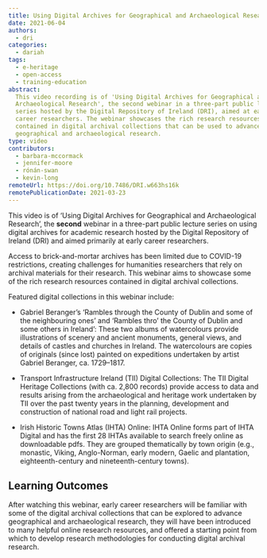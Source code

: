 ```yaml
---
title: Using Digital Archives for Geographical and Archaeological Research
date: 2021-06-04
authors:
  - dri
categories:
  - dariah
tags:
  - e-heritage
  - open-access
  - training-education
abstract:
  This video recording is of 'Using Digital Archives for Geographical and
  Archaeological Research', the second webinar in a three-part public lecture
  series hosted by the Digital Repository of Ireland (DRI), aimed at early
  career researchers. The webinar showcases the rich research resources
  contained in digital archival collections that can be used to advance
  geographical and archaeological research.
type: video
contributors:
  - barbara-mccormack
  - jennifer-moore
  - rónán-swan
  - kevin-long
remoteUrl: https://doi.org/10.7486/DRI.w663hs16k
remotePublicationDate: 2021-03-23
---
```


This video is of ‘Using Digital Archives for Geographical and Archaeological
Research’, the **second** webinar in a three-part public lecture series on using
digital archives for academic research hosted by the Digital Repository of
Ireland (DRI) and aimed primarily at early career researchers.

Access to brick-and-mortar archives has been limited due to COVID-19
restrictions, creating challenges for humanities researchers that rely on
archival materials for their research. This webinar aims to showcase some of the
rich research resources contained in digital archival collections.

Featured digital collections in this webinar include:

- Gabriel Beranger’s ‘Rambles through the County of Dublin and some of the
  neighbouring ones’ and ‘Rambles thro’ the County of Dublin and some others in
  Ireland’: These two albums of watercolours provide illustrations of scenery
  and ancient monuments, general views, and details of castles and churches in
  Ireland. The watercolours are copies of originals (since lost) painted on
  expeditions undertaken by artist Gabriel Beranger, ca. 1729–1817.

- Transport Infrastructure Ireland (TII) Digital Collections: The TII Digital
  Heritage Collections (with ca. 2,800 records) provide access to data and
  results arising from the archaeological and heritage work undertaken by TII
  over the past twenty years in the planning, development and construction of
  national road and light rail projects.

- Irish Historic Towns Atlas (IHTA) Online: IHTA Online forms part of IHTA
  Digital and has the first 28 IHTAs available to search freely online as
  downloadable pdfs. They are grouped thematically by town origin (e.g.,
  monastic, Viking, Anglo-Norman, early modern, Gaelic and plantation,
  eighteenth-century and nineteenth-century towns).

## Learning Outcomes

After watching this webinar, early career researchers will be familiar with some
of the digital archival collections that can be explored to advance geographical
and archaeological research, they will have been introduced to many helpful
online research resources, and offered a starting point from which to develop
research methodologies for conducting digital archival research.

<CTA
  title="Interested in learning more?"
  subtitle="Using Digital Archives for Geographical and Archaeological Research"
  url="https://doi.org/10.7486/DRI.w663hs16k"
/>
